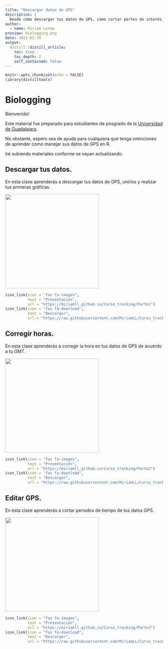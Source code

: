 ```yaml
---
title: "Descargar datos de GPS"
description: |
  Desde como descargar tus datos de GPS, como cortar partes de interés, hasta hacer tus primeros gráficos con datos de tracking y exportarlos. 
author:
  - name: Miriam Lerma
preview: biologging.png
date: 2021-02-16
output:
  distill::distill_article:
    toc: true
    toc_depth: 2
    self_contained: false
---
```


```r
knitr::opts_chunk$set(echo = FALSE)
library(distilltools)
```

# Biologging

Bienvenido!  

Este material fue preparado para estudiantes de posgrado de la [Universidad de Guadalajara](http://www.cucsur.udg.mx/maestria-en-ecologia-y-manejo-de-recursos-costeros-y-marinos).

No obstante, espero sea de ayuda para cualquiera que tenga intenciones de aprender como manejar sus datos de GPS en R.

Iré subiendo materiales conforme se vayan actualizando.

## Descargar tus datos.
En esta clase aprenderás a descargar tus datos de GPS, unirlos y realizar tus primeras gráficas. <br> 

<html>
<body>
   <left>
      <a href="https://miriamll.github.io/Curso_tracking/Parte1"><img src="https://raw.githubusercontent.com/MiriamLL/Curso_tracking/main/03Figuras/CortarDatosGPS.png" style="width:300px"></a>
   </left>
</body>
</html>

```r
icon_link(icon = "fas fa-images",
          text = "Presentación",
          url = "https://miriamll.github.io/Curso_tracking/Parte1")
icon_link(icon = "fas fa-download",
          text = "Descargar",
          url = "https://raw.githubusercontent.com/MiriamLL/Curso_tracking/main/02PDFs/Parte1.pdf")
```


## Corregir horas.
En esta clase aprenderás a corregir la hora en tus datos de GPS de acuerdo a tu GMT. <br>

<html>
<body>
   <left>
      <a href="https://miriamll.github.io/Curso_tracking/Parte2"><img src="https://raw.githubusercontent.com/MiriamLL/Curso_tracking/main/03Figuras/CorregirGMT.png" style="width:300px"></a>
   </left>
</body>
</html>

```r
icon_link(icon = "fas fa-images",
          text = "Presentación",
          url = "https://miriamll.github.io/Curso_tracking/Parte2")
icon_link(icon = "fas fa-download",
          text = "Descargar",
          url = "https://raw.githubusercontent.com/MiriamLL/Curso_tracking/main/02PDFs/Parte2.pdf")
```


## Editar GPS.
En esta clase aprenderás a cortar periodos de tiempo de tus datos GPS. <br>

<html>
<body>
   <left>
      <a href="https://miriamll.github.io/Curso_tracking/Parte3"><img src="https://raw.githubusercontent.com/MiriamLL/Curso_tracking/main/03Figuras/EditarGPS.png" style="width:300px"></a>
   </left>
</body>
</html>

```r
icon_link(icon = "fas fa-images",
          text = "Presentación",
          url = "https://miriamll.github.io/Curso_tracking/Parte3")
icon_link(icon = "fas fa-download",
          text = "Descargar",
          url = "https://raw.githubusercontent.com/MiriamLL/Curso_tracking/main/02PDFs/Parte3.pdf")
```  


